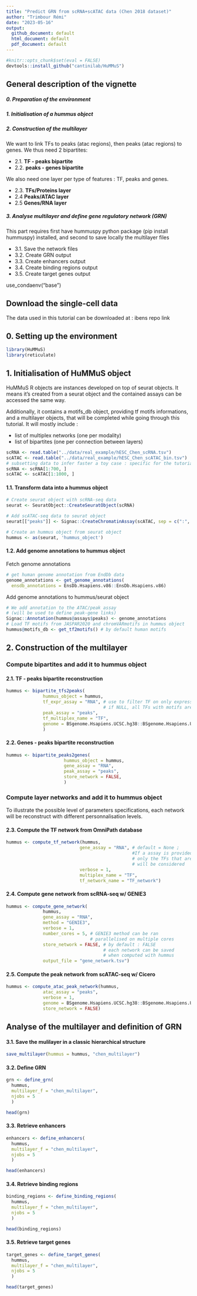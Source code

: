 ```yaml
---
title: "Predict GRN from scRNA+scATAC data (Chen 2018 dataset)"
author: "Trimbour Rémi"
date: "2023-05-16"
output:
  github_document: default
  html_document: default
  pdf_document: default
---
```



```r
#knitr::opts_chunk$set(eval = FALSE)
devtools::install_github("cantinilab/HuMMuS")
```
## General description of the vignette
##### 0. Preparation of the environment
##### 1. Initialisation of a hummus object 

##### 2. Construction of the multilayer
  We want to link TFs to peaks (atac regions), then peaks (atac regions) to 
  genes. We thus need 2 bipartites:
  
  - 2.1. **TF - peaks bipartite**
  - 2.2. **peaks - genes bipartite**
  
  We also need one layer per type of features : TF, peaks and genes.
  
  - 2.3. **TFs/Proteins layer**
  - 2.4 **Peaks/ATAC layer**
  - 2.5 **Genes/RNA layer**
  
##### 3. Analyse multilayer and define gene regulatory network (GRN)
  This part requires first have hummuspy python package (pip install hummuspy)
  installed, and second to save locally the multilayer files
  
  - 3.1. Save the network files
  - 3.2. Create GRN output
  - 3.3. Create enhancers output
  - 3.4. Create binding regions output
  - 3.5. Create target genes output
    

use_condaenv("base")

## Download the single-cell data
The data used in this tutorial can be downloaded at : ibens repo link

## 0. Setting up the environment
```r
library(HuMMuS)
library(reticulate)
```

## 1. Initialisation of HuMMuS object
HuMMuS R objects are instances developed on top of seurat objects. It means it’s created from a seurat object and the contained assays can be accessed the same way.

Additionally, it contains a motifs_db object, providing tf motifs informations, and a multilayer objects, that will be completed while going through this tutorial. It will mostly include :

  - list of multiplex networks (one per modality) 
  - list of bipartites (one per connection between layers)
  
```r
scRNA <- read.table("../data/real_example/hESC_Chen_scRNA.tsv")
scATAC <- read.table("../data/real_example/hESC_Chen_scATAC_bin.tsv")
# subsetting data to infer faster a toy case : specific for the tutorial, dont keep it in real cases !!
scRNA <- scRNA[1:700, ]
scATAC <- scATAC[1:1000, ]
```

#### 1.1. Transform data into a hummus object
```r
# Create seurat object with scRNA-seq data
seurat <- SeuratObject::CreateSeuratObject(scRNA)

# Add scATAC-seq data to seurat object
seurat[["peaks"]] <- Signac::CreateChromatinAssay(scATAC, sep = c(":", "-"))

# Create an hummus object from seurat object
hummus <- as(seurat, 'hummus_object')
```

#### 1.2. Add genome annotations to hummus object
Fetch genome annotations
```r
# get human genome annotation from EndDb data
genome_annotations <- get_genome_annotations(
  ensdb_annotations = EnsDb.Hsapiens.v86::EnsDb.Hsapiens.v86)
```
Add genome annotations to hummus/seurat object
```r
# We add annotation to the ATAC/peak assay
# (will be used to define peak-gene links)
Signac::Annotation(hummus@assays$peaks) <- genome_annotations
# Load TF motifs from JASPAR2020 and chromVARmotifs in hummus object
hummus@motifs_db <- get_tf2motifs() # by default human motifs
```


## 2. Construction of the multilayer
### Compute bipartites and add it to hummus object

#### 2.1. TF - peaks bipartite reconstruction
```r
hummus <- bipartite_tfs2peaks(
              hummus_object = hummus,
              tf_expr_assay = "RNA", # use to filter TF on only expressed TFs,
                                     # if NULL, all TFs with motifs are used
              peak_assay = "peaks",
              tf_multiplex_name = "TF",
              genome = BSgenome.Hsapiens.UCSC.hg38::BSgenome.Hsapiens.UCSC.hg38,
              )
```

#### 2.2. Genes - peaks bipartite reconstruction
```r
hummus <- bipartite_peaks2genes(
                      hummus_object = hummus,
                      gene_assay = "RNA",
                      peak_assay = "peaks",
                      store_network = FALSE,
                      )
```

### Compute layer networks and add it to hummus object
To illustrate the possible level of parameters specifications,
each network will be reconstruct with different personnalisation levels.

#### 2.3. Compute the TF network from OmniPath database
```r
hummus <- compute_tf_network(hummus,
                            gene_assay = "RNA", # default = None ;
                                                #If a assay is provided,
                                                # only the TFs that are present
                                                # will be considered
                            verbose = 1,
                            multiplex_name = "TF",
                            tf_network_name = "TF_network")
```


#### 2.4. Compute gene network from scRNA-seq w/ GENIE3
```r
hummus <- compute_gene_network(
              hummus,
              gene_assay = "RNA",
              method = "GENIE3",
              verbose = 1,
              number_cores = 5, # GENIE3 method can be ran
                                # parallelised on multiple cores
              store_network = FALSE, # by default : FALSE
                                     # each network can be saved 
                                     # when computed with hummus
              output_file = "gene_network.tsv")
```

#### 2.5. Compute the peak network from scATAC-seq w/ Cicero
```r
hummus <- compute_atac_peak_network(hummus,
              atac_assay = "peaks",
              verbose = 1,
              genome = BSgenome.Hsapiens.UCSC.hg38::BSgenome.Hsapiens.UCSC.hg38,
              store_network = FALSE)  
```


## Analyse of the multilayer and definition of GRN
#### 3.1. Save the mulilayer in a classic hierarchical structure
```r
save_multilayer(hummus = hummus, "chen_multilayer")
```

#### 3.2. Define GRN
```r
grn <- define_grn(
  hummus,
  multilayer_f = "chen_multilayer",
  njobs = 5
  )
```
```r
head(grn)
```

#### 3.3. Retrieve enhancers
```r
enhancers <- define_enhancers(
  hummus,
  multilayer_f = "chen_multilayer",
  njobs = 5
  )
```
```r
head(enhancers)
```

#### 3.4. Retrieve binding regions
```r
binding_regions <- define_binding_regions(
  hummus,
  multilayer_f = "chen_multilayer",
  njobs = 5
  )
```
```r
head(binding_regions)
```

#### 3.5. Retrieve target genes
```r
target_genes <- define_target_genes(
  hummus,
  multilayer_f = "chen_multilayer",
  njobs = 5
  )
```
```r
head(target_genes)
```